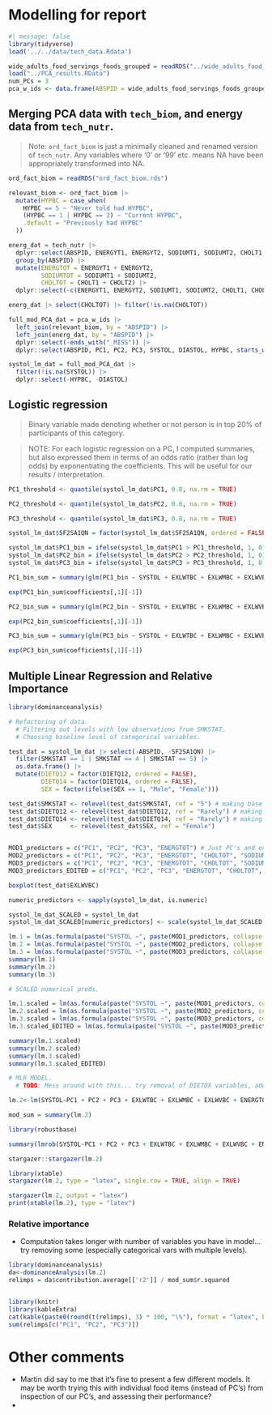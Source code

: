 # Modelling for report

```r
#| message: false
library(tidyverse)
load('../../data/tech_data.Rdata')
```

```r
wide_adults_food_servings_foods_grouped = readRDS("../wide_adults_food_servings_foods_grouped.rds")
load("../PCA_results.RData")
num_PCs = 3
pca_w_ids <- data.frame(ABSPID = wide_adults_food_servings_foods_grouped$ABSPID, pca_result$x[,1:num_PCs])
```

## Merging PCA data with `tech_biom`, and energy data from `tech_nutr`.

> Note: `ord_fact_biom` is just a minimally cleaned and renamed version of `tech_nutr`. Any variables where '0' or '99' etc. means NA have been appropriately transformed into NA.

```r
ord_fact_biom = readRDS("ord_fact_biom.rds")

relevant_biom <- ord_fact_biom |>
  mutate(HYPBC = case_when(
    HYPBC == 5 ~ "Never told had HYPBC",
    (HYPBC == 1 | HYPBC == 2) ~ "Current HYPBC",
    .default = "Previously had HYPBC"
  )) 

energ_dat = tech_nutr |>
  dplyr::select(ABSPID, ENERGYT1, ENERGYT2, SODIUMT1, SODIUMT2, CHOLT1, CHOLT2) |>
  group_by(ABSPID) |>
  mutate(ENERGTOT = ENERGYT1 + ENERGYT2,
         SODIUMTOT = SODIUMT1 + SODIUMT2,
         CHOLTOT = CHOLT1 + CHOLT2) |>
  dplyr::select(-c(ENERGYT1, ENERGYT2, SODIUMT1, SODIUMT2, CHOLT1, CHOLT2))

energ_dat |> select(CHOLTOT) |> filter(!is.na(CHOLTOT))

full_mod_PCA_dat = pca_w_ids |>
  left_join(relevant_biom, by = "ABSPID") |>
  left_join(energ_dat, by = "ABSPID") |>
  dplyr::select(-ends_with("_MISS")) |>
  dplyr::select(ABSPID, PC1, PC2, PC3, SYSTOL, DIASTOL, HYPBC, starts_with("EXL"), ENERGTOT, SODIUMTOT, CHOLTOT, SF2SA1QN, SMKSTAT, SEX, DIETQ12, DIETQ14, BMISC, AGEC, ADTOTSE, PHDCMWBC, SLPTIME)

systol_lm_dat = full_mod_PCA_dat |>
  filter(!is.na(SYSTOL)) |>
  dplyr::select(-HYPBC, -DIASTOL)
```


## Logistic regression

> Binary variable made denoting whether or not person is in top 20% of participants of this category.

> NOTE: For each logistic regression on a PC, I computed summaries, but also expressed them in terms of an odds ratio (rather than log odds) by exponentiating the coefficients. This will be useful for our results / interpretation.

```r
PC1_threshold <- quantile(systol_lm_dat$PC1, 0.8, na.rm = TRUE)

PC2_threshold <- quantile(systol_lm_dat$PC2, 0.8, na.rm = TRUE)

PC3_threshold <- quantile(systol_lm_dat$PC3, 0.8, na.rm = TRUE)

systol_lm_dat$SF2SA1QN = factor(systol_lm_dat$SF2SA1QN, ordered = FALSE) |> relevel(ref = 3)

systol_lm_dat$PC1_bin = ifelse(systol_lm_dat$PC1 > PC1_threshold, 1, 0)
systol_lm_dat$PC2_bin = ifelse(systol_lm_dat$PC2 > PC2_threshold, 1, 0)
systol_lm_dat$PC3_bin = ifelse(systol_lm_dat$PC3 > PC3_threshold, 1, 0)

PC1_bin_sum = summary(glm(PC1_bin ~ SYSTOL + EXLWTBC + EXLWMBC + EXLWVBC + ENERGTOT + AGEC + ADTOTSE + PHDCMWBC + SF2SA1QN + SEX + SLPTIME, data = systol_lm_dat, family = binomial))

exp(PC1_bin_sum$coefficients[,1][-1])

PC2_bin_sum = summary(glm(PC2_bin ~ SYSTOL + EXLWTBC + EXLWMBC + EXLWVBC + ENERGTOT + AGEC + ADTOTSE + PHDCMWBC + SF2SA1QN + SEX + SLPTIME, data = systol_lm_dat, family = binomial))

exp(PC2_bin_sum$coefficients[,1][-1])

PC3_bin_sum = summary(glm(PC3_bin ~ SYSTOL + EXLWTBC + EXLWMBC + EXLWVBC + ENERGTOT + AGEC + ADTOTSE + PHDCMWBC + SF2SA1QN + SEX + SLPTIME, data = systol_lm_dat, family = binomial))

exp(PC3_bin_sum$coefficients[,1][-1])
```

## Multiple Linear Regression and Relative Importance

```r
library(dominanceanalysis)

# Refactoring of data. 
  # Filtering out levels with low observations from SMKSTAT.
  # Choosing baseline level of categorical variables.

test_dat = systol_lm_dat |> select(-ABSPID, -SF2SA1QN) |> 
  filter(SMKSTAT == 1 | SMKSTAT == 4 | SMKSTAT == 5) |>
  as.data.frame() |>
  mutate(DIETQ12 = factor(DIETQ12, ordered = FALSE),
         DIETQ14 = factor(DIETQ14, ordered = FALSE),
         SEX = factor(ifelse(SEX == 1, "Male", "Female")))

test_dat$SMKSTAT <- relevel(test_dat$SMKSTAT, ref = "5") # making base level non-smoker.
test_dat$DIETQ12 <- relevel(test_dat$DIETQ12, ref = "Rarely") # making base level salt rarely used
test_dat$DIETQ14 <- relevel(test_dat$DIETQ14, ref = "Rarely") # making base level salt rarely used
test_dat$SEX     <- relevel(test_dat$SEX, ref = "Female") 


MOD1_predictors = c("PC1", "PC2", "PC3", "ENERGTOT") # Just PC's and energtot... examining for effect of PC's controlling for ENERGTOT.
MOD2_predictors = c("PC1", "PC2", "PC3", "ENERGTOT", "CHOLTOT", "SODIUMTOT") # As model 1, but also controlling for cholesterol and sodium.
MOD3_predictors = c("PC1", "PC2", "PC3", "ENERGTOT", "CHOLTOT", "SODIUMTOT", "AGEC", "PHDCMWBC", "SEX", "SMKSTAT", "EXLWTBC", "EXLWMBC", "EXLWVBC", "ADTOTSE", "SLPTIME") # As model 2, but adding known other confounders from domain knowledge.
MOD3_predictors_EDITED = c("PC1", "PC2", "PC3", "ENERGTOT", "CHOLTOT", "SODIUMTOT", "PHDCMWBC", "SEX", "SMKSTAT", "EXLWTBC", "EXLWMBC", "EXLWVBC", "ADTOTSE", "SLPTIME") # As model 2, but adding known other confounders from domain knowledge.

boxplot(test_dat$EXLWVBC)

numeric_predictors <- sapply(systol_lm_dat, is.numeric)

systol_lm_dat_SCALED = systol_lm_dat
systol_lm_dat_SCALED[numeric_predictors] <- scale(systol_lm_dat_SCALED[numeric_predictors])

lm.1 = lm(as.formula(paste("SYSTOL ~", paste(MOD1_predictors, collapse = "+"))), data=systol_lm_dat)
lm.2 = lm(as.formula(paste("SYSTOL ~", paste(MOD2_predictors, collapse = "+"))), data=systol_lm_dat)
lm.3 = lm(as.formula(paste("SYSTOL ~", paste(MOD3_predictors, collapse = "+"))), data=systol_lm_dat)
summary(lm.1)
summary(lm.2)
summary(lm.3)

# SCALED numerical preds.

lm.1.scaled = lm(as.formula(paste("SYSTOL ~", paste(MOD1_predictors, collapse = "+"))), data=systol_lm_dat_SCALED)
lm.2.scaled = lm(as.formula(paste("SYSTOL ~", paste(MOD2_predictors, collapse = "+"))), data=systol_lm_dat_SCALED)
lm.3.scaled = lm(as.formula(paste("SYSTOL ~", paste(MOD3_predictors, collapse = "+"))), data=systol_lm_dat_SCALED)
lm.3.scaled_EDITED = lm(as.formula(paste("SYSTOL ~", paste(MOD3_predictors_EDITED, collapse = "+"))), data=systol_lm_dat_SCALED)

summary(lm.1.scaled)
summary(lm.2.scaled)
summary(lm.3.scaled)
summary(lm.3.scaled_EDITED)

# MLR MODEL.
  # TODO: Mess around with this... try removal of DIETQX variables, adding other confounders, maybe making a composite exercise variable (summing mins of activity appropriately?) etc.

lm.2<-lm(SYSTOL~PC1 + PC2 + PC3 + EXLWTBC + EXLWMBC + EXLWVBC + ENERGTOT + SEX + SMKSTAT + AGEC + ADTOTSE + PHDCMWBC + DIETQ12 + DIETQ14 + SLPTIME, data= test_dat)

mod_sum = summary(lm.2)
```


```r
library(robustbase)

summary(lmrob(SYSTOL~PC1 + PC2 + PC3 + EXLWTBC + EXLWMBC + EXLWVBC + ENERGTOT + SEX + SMKSTAT + AGEC + ADTOTSE + PHDCMWBC + DIETQ12 + DIETQ14 + SLPTIME, data= test_dat))
```


```r
stargazer::stargazer(lm.2)

library(xtable)
stargazer(lm.2, type = "latex", single.row = TRUE, align = TRUE)

stargazer(lm.2, output = "latex")
print(xtable(lm.2), type = "latex")
```


### Relative importance
- Computation takes longer with number of variables you have in model... try removing some (especially categorical vars with multiple levels).

```r
library(dominanceanalysis)
da<-dominanceAnalysis(lm.2)
relimps = da$contribution.average[['r2']] / mod_sum$r.squared


library(knitr)
library(kableExtra)
cat(kable(paste0(round(t(relimps), 3) * 100, "\%"), format = "latex", booktabs = TRUE))
sum(relimps[c("PC1", "PC2", "PC3")])
```


# Other comments
- Martin did say to me that it's fine to present a few different models. It may be worth trying this with individual food items (instead of PC's) from inspection of our PC's, and assessing their performance?
- 

